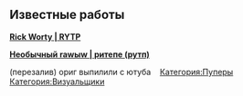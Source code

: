 
{{Инфобокс_для_пуперов|другие_ники = kolmaddy, kolmad dad|сферы_творчества = rytp|год_начала = 2015|ссылки = [https://www.youtube.com/channel/UCOILAkDvEALOcImsv7mdVUw канал]
[https://vk.com/kolmad_lab группа вк]|image3 = Z2qqs7k290M.jpg}}

== Известные работы ==
'''[https://www.youtube.com/watch?v=f8_KzbTU0yA Rick Worty | RYTP ]'''

'''[https://youtu.be/fGnnTGKmwW4 Необычный rawыw | ритепе (рутп) ]'''

(перезалив) ориг выпилили с ютуба 
 
[[Категория:Пуперы]]
[[Категория:Визуальщики]]